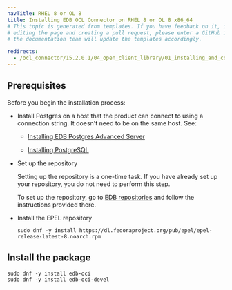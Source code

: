 ```yaml
---
navTitle: RHEL 8 or OL 8
title: Installing EDB OCL Connector on RHEL 8 or OL 8 x86_64
# This topic is generated from templates. If you have feedback on it, instead of
# editing the page and creating a pull request, please enter a GitHub issue and
# the documentation team will update the templates accordingly.

redirects:
  - /ocl_connector/15.2.0.1/04_open_client_library/01_installing_and_configuring_the_ocl_connector/install_on_linux_using_edb_repo/x86_amd64/ocl_rhel8_x86
---
```


## Prerequisites

Before you begin the installation process:

- Install Postgres on a host that the product can connect to using a connection string. It doesn't need to be on the same host. See:

  - [Installing EDB Postgres Advanced Server](/epas/latest/installing/)

  - [Installing PostgreSQL](https://www.postgresql.org/download/)

- Set up the repository

  Setting up the repository is a one-time task. If you have already set up your repository, you do not need to perform this step.

  To set up the repository, go to [EDB repositories](https://www.enterprisedb.com/repos-downloads) and follow the instructions provided there.

- Install the EPEL repository
  ```shell
  sudo dnf -y install https://dl.fedoraproject.org/pub/epel/epel-release-latest-8.noarch.rpm
  ```

## Install the package

```shell
sudo dnf -y install edb-oci
sudo dnf -y install edb-oci-devel
```
